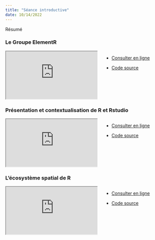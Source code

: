 ```yaml
---
title: "Séance introductive"
date: 10/14/2022
---
```


Résumé

### Le Groupe ElementR

:::: {.columns}

::: {.column width="60%"}

<iframe class="slide" src="https://elementr.gitpages.huma-num.fr/session_1/groupe_elementr/#/title-slide"></iframe>

::: 

::: {.column width="40%"}

- [Consulter en ligne](https://elementr.gitpages.huma-num.fr/session_1/groupe_elementr/#/title-slide)

- [Code source](https://gitlab.huma-num.fr/elementr/session_1/groupe_elementr)

:::

::::

### Présentation et contextualisation de R et Rstudio


:::: {.columns}

::: {.column width="60%"}

<iframe class="slide" src="https://elementr.gitpages.huma-num.fr/session_1/Presentation_R/#/"></iframe>


::: 

::: {.column width="40%"}

- [Consulter en ligne](https://elementr.gitpages.huma-num.fr/session_1/Presentation_R/#/)

- [Code source](https://gitlab.huma-num.fr/elementr/session_1/Presentation_R)

:::

::::

### L'écosystème spatial de R


:::: {.columns}

::: {.column width="60%"}


<iframe class="slide" src="https://elementr.gitpages.huma-num.fr/session_1/rspatial/#/title-slide"></iframe>

::: 

::: {.column width="40%"}

- [Consulter en ligne](https://elementr.gitpages.huma-num.fr/session_1/rspatial/#/title-slide)

- [Code source](https://gitlab.huma-num.fr/elementr/session_1/rspatial)

:::

::::




